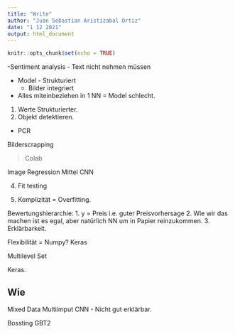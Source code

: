 ```yaml
---
title: "Write"
author: "Juan Sebastian Aristizabal Ortiz"
date: "1 12 2021"
output: html_document
---
```


```r
knitr::opts_chunk$set(echo = TRUE)
```

-Sentiment analysis - Text nicht nehmen müssen

- Model - Strukturiert
    - Bilder integriert

- Alles miteinbeziehen in 1 NN = Model schlecht. 

1. Werte Strukturierter. 
2. Objekt detektieren. 
- PCR


Bilderscrapping

> Colab   

Image Regression
Mittel CNN

4. Fit testing 

10. Komplizität = Overfitting. 

Bewertungshierarchie: 
    1. y = Preis i.e. guter Preisvorhersage
    2. Wie wir das machen ist es egal, aber natürlich NN um in Papier reinzukommen. 
    3. Erklärbarkeit. 
    
    
Flexibilität = Numpy?
Keras

Multilevel Set

Keras. 


## Wie

Mixed Data Multiimput CNN
- Nicht gut erklärbar. 


Bossting 
GBT2




